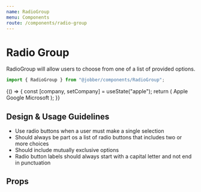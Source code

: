 ```yaml
---
name: RadioGroup
menu: Components
route: /components/radio-group
---
```



# Radio Group

<ComponentStatus stage="ready" responsive="yes" accessible="yes" />

RadioGroup will allow users to choose from one of a list of provided options.

```ts
import { RadioGroup } from "@jobber/components/RadioGroup";
```

<Playground>
  {() => {
    const [company, setCompany] = useState("apple");
    return (
      <RadioGroup onChange={setCompany} value={company}>
        <RadioOption value="apple">Apple</RadioOption>
        <RadioOption value="google">Google</RadioOption>
        <RadioOption value="microsoft">Microsoft</RadioOption>
      </RadioGroup>
    );
  }}
</Playground>


## Design & Usage Guidelines

- Use radio buttons when a user must make a single selection
- Should always be part os a list of radio buttons that includes two or more choices
- Should include mutually exclusive options
- Radio button labels should always start with a capital letter and not end in punctuation

  
## Props

<Props of={RadioGroup} />
